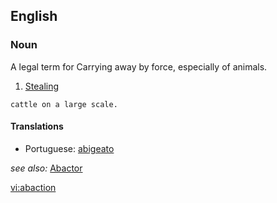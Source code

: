 ==English==
===Noun===
A legal term for Carrying away by force, especially of animals.
# {{archaic}} [[stealing|Stealing]]
 cattle on a large scale.

====Translations====
* Portuguese: [[abigeato]]

''see also:'' [[abactor|Abactor]]

[[vi:abaction]]